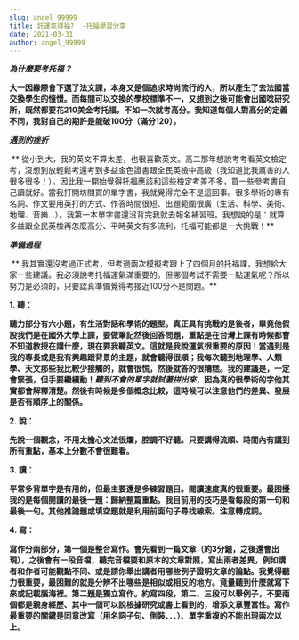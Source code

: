 ```yaml
---
slug: angel_99999
title: 託運氣得福?  -托福學習分享
date: 2021-03-31
author: angel_99999
---
```

***為什麼要考托福？***

**大一因緣際會下選了法文課，本身又是個追求時尚流行的人，所以產生了去法國當交換學生的憧憬。而每間可以交換的學校標準不一，又想到之後可能會出國唸研究所，既然都要花210美金考托福，不如一次就考高分。我知道每個人對高分的定義不同，我對自己的期許是能破100分（滿分120）。**



***遇到的挫折***

 ** 從小到大，我的英文不算太差，也很喜歡英文。高二那年想說考考看英文檢定考，沒想到放輕鬆考還考到多益金色證書跟全民英檢中高級（我知道比我厲害的人很多很多！）。因此我一開始覺得托福應該和這些檢定考差不多，買一些參考書自己讀就好。當我打開坊間買的單字書，我就覺得完全不是這回事。很多學術的專有名詞、作文要用英打的方式、作答時間很短、出題範圍很廣（生活、科學、美術、地理、音樂…）。我第一本單字書還沒背完我就去報名補習班。我想說的是：就算多益跟全民英檢再怎麼高分、平時英文有多流利，托福可能都是一大挑戰！**



***準備過程***

 ** 我其實還沒考過正式考，但考過兩次模擬考跟上了四個月的托福課，我想給大家一些建議。我必須說考托福運氣滿重要的。但哪個考試不需要一點運氣呢？所以努力是必須的，只要認真準備覺得考接近100分不是問題。**

**1. 聽：**

**聽力部分有六小題，有生活對話和學術的題型。真正具有挑戰的是後者，畢竟他假設我們是在國外大學上課，要做筆記然後回答問題，重點是在台灣上課有時候都會不知道教授在講什麼，現在要我聽英文。這就是我說運氣很重要的原因！當遇到是我的專長或是我有興趣跟背景的主題，就會聽得很順；我每次聽到地理學、人類學、天文那些我比較少接觸的，就會很慌，然後就答的很糟糕。我的建議是，一定會緊張，但手要繼續動！*聽到不會的單字就試著拼出來*，因為真的很學術的字他其實都會解釋清楚。然後有時候是多個概念比較，這時候可以注意他們的差異、發展是否有順序上的關係。**

**2. 說：**

**先說一個觀念，不用太擔心文法很爛，腔調不好聽。只要講得流順、時間內有講到所有重點，基本上分數不會很難看。**

**3. 讀：**

**平常多背單字是有用的，但最主要還是多練習題目。閱讀速度真的很重要。最困擾我的是每個閱讀的最後一題：歸納整篇重點。我目前用的技巧是看每段的第一句和最後一句。其他推論題或填空題就是利用前面句子尋找線索。注意轉成詞。**

**4. 寫：**

**寫作分兩部分，第一個是整合寫作。會先看到一篇文章（約3分鐘，之後還會出現），之後會有一段音檔，聽完音檔要和原本的文章對照，寫出兩者差異，例如講者和作者可能觀點不同、或是請你舉出講者用哪些例子證明文章的論點。我覺得聽力很重要，最困難的就是分辨不出哪些是相似或相反的地方。竟量聽到什麼就寫下來或記載腦海裡。第二題是獨立寫作。約寫四段，第二、三段可以舉例子，不要兩個都是親身經歷、其中一個可以說根據研究或書上看到的，增添文章豐富性。寫作最重要的關鍵是同意改寫（用名詞子句、倒裝．．．）、單字重複的不能出現兩次以上。**